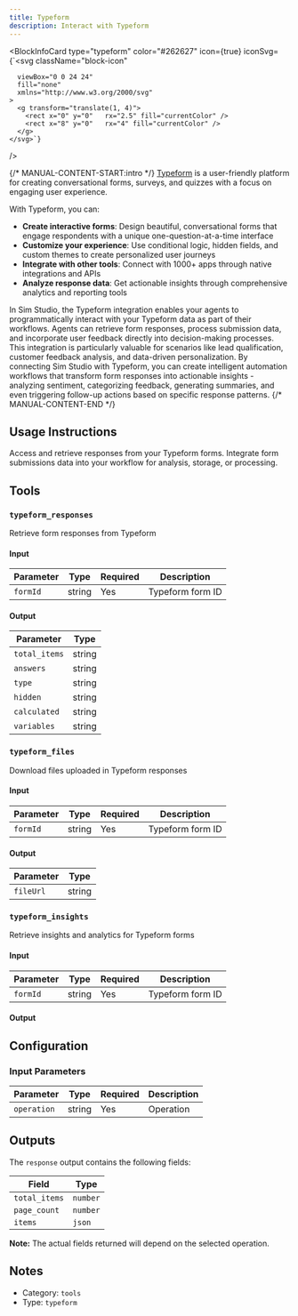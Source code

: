 ```yaml
---
title: Typeform
description: Interact with Typeform
---
```



<BlockInfoCard 
  type="typeform"
  color="#262627"
  icon={true}
  iconSvg={`<svg className="block-icon"
      
      
      
      viewBox="0 0 24 24"
      fill="none"
      xmlns="http://www.w3.org/2000/svg"
    >
      <g transform="translate(1, 4)">
        <rect x="0" y="0"   rx="2.5" fill="currentColor" />
        <rect x="8" y="0"   rx="4" fill="currentColor" />
      </g>
    </svg>`}
/>

{/* MANUAL-CONTENT-START:intro */}
[Typeform](https://www.typeform.com/) is a user-friendly platform for creating conversational forms, surveys, and quizzes with a focus on engaging user experience.

With Typeform, you can:

- **Create interactive forms**: Design beautiful, conversational forms that engage respondents with a unique one-question-at-a-time interface
- **Customize your experience**: Use conditional logic, hidden fields, and custom themes to create personalized user journeys
- **Integrate with other tools**: Connect with 1000+ apps through native integrations and APIs
- **Analyze response data**: Get actionable insights through comprehensive analytics and reporting tools

In Sim Studio, the Typeform integration enables your agents to programmatically interact with your Typeform data as part of their workflows. Agents can retrieve form responses, process submission data, and incorporate user feedback directly into decision-making processes. This integration is particularly valuable for scenarios like lead qualification, customer feedback analysis, and data-driven personalization. By connecting Sim Studio with Typeform, you can create intelligent automation workflows that transform form responses into actionable insights - analyzing sentiment, categorizing feedback, generating summaries, and even triggering follow-up actions based on specific response patterns.
{/* MANUAL-CONTENT-END */}


## Usage Instructions

Access and retrieve responses from your Typeform forms. Integrate form submissions data into your workflow for analysis, storage, or processing.



## Tools

### `typeform_responses`

Retrieve form responses from Typeform

#### Input

| Parameter | Type | Required | Description |
| --------- | ---- | -------- | ----------- |
| `formId` | string | Yes | Typeform form ID |

#### Output

| Parameter | Type |
| --------- | ---- |
| `total_items` | string |
| `answers` | string |
| `type` | string |
| `hidden` | string |
| `calculated` | string |
| `variables` | string |

### `typeform_files`

Download files uploaded in Typeform responses

#### Input

| Parameter | Type | Required | Description |
| --------- | ---- | -------- | ----------- |
| `formId` | string | Yes | Typeform form ID |

#### Output

| Parameter | Type |
| --------- | ---- |
| `fileUrl` | string |

### `typeform_insights`

Retrieve insights and analytics for Typeform forms

#### Input

| Parameter | Type | Required | Description |
| --------- | ---- | -------- | ----------- |
| `formId` | string | Yes | Typeform form ID |

#### Output




## Configuration

### Input Parameters

| Parameter | Type | Required | Description | 
| --------- | ---- | -------- | ----------- | 
| `operation` | string | Yes | Operation |



## Outputs

The `response` output contains the following fields:

| Field | Type |
| ----- | ---- |
| `total_items` | `number` |
| `page_count` | `number` |
| `items` | `json` |

**Note:** The actual fields returned will depend on the selected operation.


## Notes

- Category: `tools`
- Type: `typeform`
